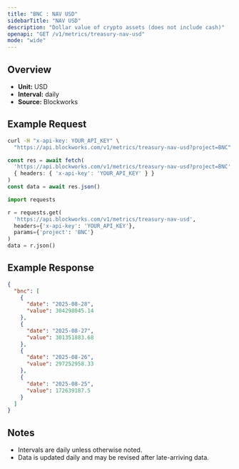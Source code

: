 ```yaml
---
title: "BNC : NAV USD"
sidebarTitle: "NAV USD"
description: "Dollar value of crypto assets (does not include cash)"
openapi: "GET /v1/metrics/treasury-nav-usd"
mode: "wide"
---
```


## Overview

- **Unit:** USD
- **Interval:** daily
- **Source:** Blockworks

## Example Request

<CodeGroup>

```bash cURL
curl -H "x-api-key: YOUR_API_KEY" \
  "https://api.blockworks.com/v1/metrics/treasury-nav-usd?project=BNC"
```

```typescript TypeScript
const res = await fetch(
  'https://api.blockworks.com/v1/metrics/treasury-nav-usd?project=BNC',
  { headers: { 'x-api-key': 'YOUR_API_KEY' } }
)
const data = await res.json()
```

```python Python
import requests

r = requests.get(
  'https://api.blockworks.com/v1/metrics/treasury-nav-usd',
  headers={'x-api-key': 'YOUR_API_KEY'},
  params={'project': 'BNC'}
)
data = r.json()
```

</CodeGroup>

## Example Response

```json
{
  "bnc": [
    {
      "date": "2025-08-28",
      "value": 304298045.14
    },
    {
      "date": "2025-08-27",
      "value": 301351883.68
    },
    {
      "date": "2025-08-26",
      "value": 297252958.33
    },
    {
      "date": "2025-08-25",
      "value": 172639187.5
    }
  ]
}
```

## Notes
- Intervals are daily unless otherwise noted.
- Data is updated daily and may be revised after late-arriving data.
